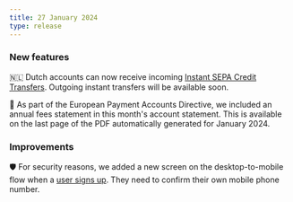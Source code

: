 ```yaml
---
title: 27 January 2024
type: release
---
```


### New features

🇳🇱 Dutch accounts can now receive incoming [Instant SEPA Credit Transfers](/topics/payments/credit-transfers/sepa). Outgoing instant transfers will be available soon.

💸 As part of the European Payment Accounts Directive, we included an annual fees statement in this month's account statement.
This is available on the last page of the PDF automatically generated for January 2024.

### Improvements

🛡️ For security reasons, we added a new screen on the desktop-to-mobile flow when a [user signs up](/topics/users#signup).
They need to confirm their own mobile phone number.
